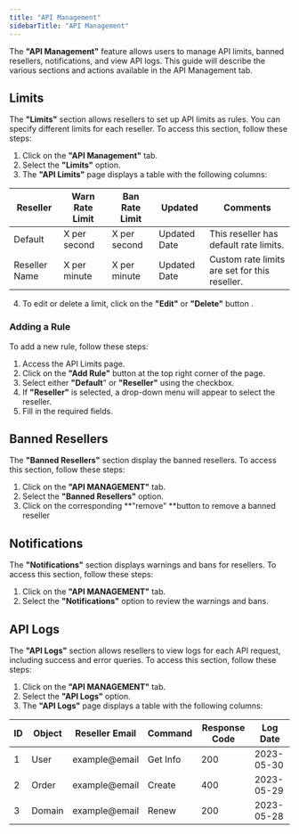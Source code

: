 ```yaml
---
title: "API Management"
sidebarTitle: "API Management"
---
```


The **"API Management"** feature allows users to manage API limits, banned resellers, notifications, and view API logs. This guide will describe the various sections and actions available in the API Management tab.

## Limits

The **"Limits"** section allows resellers to set up API limits as rules. You can specify different limits for each reseller. To access this section, follow these steps:

1. Click on the **"API Management"** tab.
2. Select the **"Limits"** option.
3. The **"API Limits"** page displays a table with the following columns:

| Reseller      | Warn Rate Limit | Ban Rate Limit | Updated      | Comments                                      |
| ------------- | --------------- | -------------- | ------------ | --------------------------------------------- |
| Default       | X per second    | X per second   | Updated Date | This reseller has default rate limits.        |
| Reseller Name | X per minute    | X per minute   | Updated Date | Custom rate limits are set for this reseller. |

4. To edit or delete a limit, click on the **"Edit"** or **"Delete"** button .

### Adding a Rule

To add a new rule, follow these steps:

1. Access the API Limits page.
2. Click on the **"Add Rule"** button at the top right corner of the page.
3. Select either **"Default**" or **"Reseller"** using the checkbox.
4. If **"Reseller"** is selected, a drop-down menu will appear to select the reseller.
5. Fill in the required fields.

## Banned Resellers

The **"Banned Resellers"** section display the banned resellers. To access this section, follow these steps:

1. Click on the **"API MANAGEMENT"** tab.
2. Select the **"Banned Resellers"** option.
3. Click on the corresponding **"remove" **button to remove a banned reseller

## Notifications

The **"Notifications"** section displays warnings and bans for resellers. To access this section, follow these steps:

1. Click on the **"API MANAGEMENT"** tab.
2. Select the **"Notifications"** option to review the warnings and bans.

## API Logs

The **"API Logs"** section allows resellers to view logs for each API request, including success and error queries. To access this section, follow these steps:

1. Click on the **"API MANAGEMENT"** tab.
2. Select the **"API Logs"** option.
3. The **"API Logs"** page displays a table with the following columns:

| ID | Object | Reseller Email | Command  | Response Code | Log Date   |
| -- | ------ | -------------- | -------- | ------------- | ---------- |
| 1  | User   | example@email  | Get Info | 200           | 2023-05-30 |
| 2  | Order  | example@email  | Create   | 400           | 2023-05-29 |
| 3  | Domain | example@email  | Renew    | 200           | 2023-05-28 |